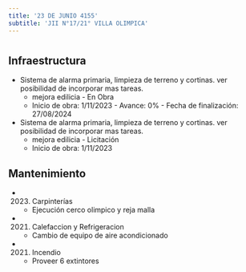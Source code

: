 ```yaml
---
title: '23 DE JUNIO 4155'
subtitle: 'JII N°17/21° VILLA OLIMPICA'
---
```


#
## Infraestructura

* Sistema de alarma primaria, limpieza de terreno y cortinas. ver posibilidad de incorporar mas tareas. 
    + mejora edilicia - En Obra 
    + Inicio de obra: 1/11/2023 - Avance: 0% - Fecha de finalización: 27/08/2024 


* Sistema de alarma primaria, limpieza de terreno y cortinas. ver posibilidad de incorporar mas tareas. 
    + mejora edilicia - Licitación 
    + Inicio de obra: 1/11/2023 






## Mantenimiento

*  (2023) Carpinterías 
    + Ejecución cerco olimpico y reja malla

*  (2021) Calefaccion y Refrigeracion 
    + Cambio de equipo de aire acondicionado

*  (2021) Incendio 
    + Proveer 6 extintores



